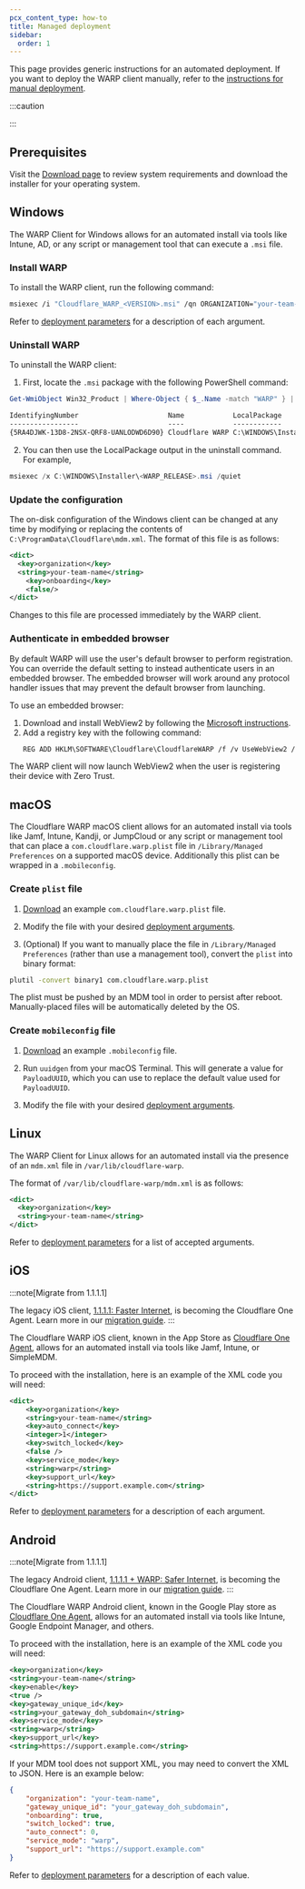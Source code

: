 ```yaml
---
pcx_content_type: how-to
title: Managed deployment
sidebar:
  order: 1
---
```



<Render file="warp/mdm-intro" />

This page provides generic instructions for an automated deployment. If you want to deploy the WARP client manually, refer to the [instructions for manual deployment](/cloudflare-one/connections/connect-devices/warp/deployment/manual-deployment/).

:::caution

<Render file="warp/mdm-dash-conflict" />

:::

## Prerequisites

Visit the [Download page](/cloudflare-one/connections/connect-devices/warp/download-warp/#windows) to review system requirements and download the installer for your operating system.

## Windows

The WARP Client for Windows allows for an automated install via tools like Intune, AD, or any script or management tool that can execute a `.msi` file.

### Install WARP

To install the WARP client, run the following command:

```bash
msiexec /i "Cloudflare_WARP_<VERSION>.msi" /qn ORGANIZATION="your-team-name" SUPPORT_URL="http://support.example.com"
```

Refer to [deployment parameters](/cloudflare-one/connections/connect-devices/warp/deployment/mdm-deployment/parameters/) for a description of each argument.

### Uninstall WARP

To uninstall the WARP client:

1. First, locate the `.msi` package with the following PowerShell command:

```powershell
Get-WmiObject Win32_Product | Where-Object { $_.Name -match "WARP" } | Sort-Object -Property Name | Format-Table IdentifyingNumber, Name, LocalPackage -AutoSize
```

```txt output
IdentifyingNumber                      Name            LocalPackage
-----------------                      ----            ------------
{5RA4DJWK-13D8-2NSX-QRF8-UANLODWD6D90} Cloudflare WARP C:\WINDOWS\Installer\3f476db.msi
```

2. You can then use the LocalPackage output in the uninstall command. For example,

```powershell
msiexec /x C:\WINDOWS\Installer\<WARP_RELEASE>.msi /quiet
```

### Update the configuration

The on-disk configuration of the Windows client can be changed at any time by modifying or replacing the contents of `C:\ProgramData\Cloudflare\mdm.xml`. The format of this file is as follows:

```xml
<dict>
  <key>organization</key>
  <string>your-team-name</string>
	<key>onboarding</key>
	<false/>
</dict>
```

Changes to this file are processed immediately by the WARP client.

### Authenticate in embedded browser

By default WARP will use the user's default browser to perform registration. You can override the default setting to instead authenticate users in an embedded browser. The embedded browser will work around any protocol handler issues that may prevent the default browser from launching.

To use an embedded browser:

1. Download and install WebView2 by following the [Microsoft instructions](https://developer.microsoft.com/en-us/microsoft-edge/webview2/#download-section).
2. Add a registry key with the following command:
   ```txt
   REG ADD HKLM\SOFTWARE\Cloudflare\CloudflareWARP /f /v UseWebView2 /t REG_SZ /d y
   ```

The WARP client will now launch WebView2 when the user is registering their device with Zero Trust.

## macOS

The Cloudflare WARP macOS client allows for an automated install via tools like Jamf, Intune, Kandji, or JumpCloud or any script or management tool that can place a `com.cloudflare.warp.plist` file in `/Library/Managed Preferences` on a supported macOS device. Additionally this plist can be wrapped in a `.mobileconfig`.

### Create `plist` file

1. [Download](/cloudflare-one/static/mdm/com.cloudflare.warp.plist) an example `com.cloudflare.warp.plist` file.

2. Modify the file with your desired [deployment arguments](/cloudflare-one/connections/connect-devices/warp/deployment/mdm-deployment/parameters/).

3. (Optional) If you want to manually place the file in `/Library/Managed Preferences` (rather than use a management tool), convert the `plist` into binary format:

```sh
plutil -convert binary1 com.cloudflare.warp.plist
```

The plist must be pushed by an MDM tool in order to persist after reboot. Manually-placed files will be automatically deleted by the OS.

### Create `mobileconfig` file

1. [Download](/cloudflare-one/static/mdm/CloudflareWARP.mobileconfig) an example `.mobileconfig` file.

2. Run `uuidgen` from your macOS Terminal. This will generate a value for `PayloadUUID`, which you can use to replace the default value used for `PayloadUUID`.

3. Modify the file with your desired [deployment arguments](/cloudflare-one/connections/connect-devices/warp/deployment/mdm-deployment/parameters/).

## Linux

The WARP Client for Linux allows for an automated install via the presence of an `mdm.xml` file in `/var/lib/cloudflare-warp`.

The format of `/var/lib/cloudflare-warp/mdm.xml` is as follows:

```xml
<dict>
  <key>organization</key>
  <string>your-team-name</string>
</dict>
```

Refer to [deployment parameters](/cloudflare-one/connections/connect-devices/warp/deployment/mdm-deployment/parameters/) for a list of accepted arguments.

## iOS

:::note[Migrate from 1.1.1.1]

The legacy iOS client, [1.1.1.1: Faster Internet](https://apps.apple.com/us/app/1-1-1-1-faster-internet/id1423538627), is becoming the Cloudflare One Agent. Learn more in our [migration guide](/cloudflare-one/connections/connect-devices/warp/download-warp/cloudflare-one-agent-migration/).
:::

The Cloudflare WARP iOS client, known in the App Store as [Cloudflare One Agent](https://apps.apple.com/us/app/cloudflare-one-agent/id6443476492), allows for an automated install via tools like Jamf, Intune, or SimpleMDM.

To proceed with the installation, here is an example of the XML code you will need:

```xml
<dict>
    <key>organization</key>
    <string>your-team-name</string>
    <key>auto_connect</key>
    <integer>1</integer>
    <key>switch_locked</key>
    <false />
    <key>service_mode</key>
    <string>warp</string>
    <key>support_url</key>
    <string>https://support.example.com</string>
</dict>
```

Refer to [deployment parameters](/cloudflare-one/connections/connect-devices/warp/deployment/mdm-deployment/parameters/) for a description of each argument.

## Android

:::note[Migrate from 1.1.1.1]

The legacy Android client, [1.1.1.1 + WARP: Safer Internet](https://play.google.com/store/apps/details?id=com.cloudflare.onedotonedotonedotone), is becoming the Cloudflare One Agent. Learn more in our [migration guide](/cloudflare-one/connections/connect-devices/warp/download-warp/cloudflare-one-agent-migration/).
:::

The Cloudflare WARP Android client, known in the Google Play store as [Cloudflare One Agent](https://play.google.com/store/apps/details?id=com.cloudflare.cloudflareoneagent), allows for an automated install via tools like Intune, Google Endpoint Manager, and others.

To proceed with the installation, here is an example of the XML code you will need:

```xml
<key>organization</key>
<string>your-team-name</string>
<key>enable</key>
<true />
<key>gateway_unique_id</key>
<string>your_gateway_doh_subdomain</string>
<key>service_mode</key>
<string>warp</string>
<key>support_url</key>
<string>https://support.example.com</string>
```

If your MDM tool does not support XML, you may need to convert the XML to JSON. Here is an example below:

```json
{
	"organization": "your-team-name",
	"gateway_unique_id": "your_gateway_doh_subdomain",
	"onboarding": true,
	"switch_locked": true,
	"auto_connect": 0,
	"service_mode": "warp",
	"support_url": "https://support.example.com"
}
```

Refer to [deployment parameters](/cloudflare-one/connections/connect-devices/warp/deployment/mdm-deployment/parameters/) for a description of each value.
